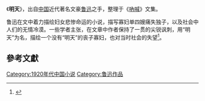 {{Otheruses|明天 (消歧义)|other=同名或類似名的其它條目描述}}
《'''明天'''》，出自[[中国|中国]]近代著名文豪[[鲁迅|鲁迅]]之手，整理于《[[吶喊|吶喊]]》文集。

鲁迅在文中着力描绘妇女悲惨命运的小说，描写寡妇单四嫂痛失独子，以及社会中人们的无情冷漠。一些学者主张，在文章中作者保持了一贯的尖锐讽刺，用“明天”为名，描绘一个没有“明天”的丧子寡妇，也对当时社会的失望<ref>{{cite book | language = 中文 | author = 范伯群 | coauthors = 曾华鹏 | title = 鲁迅小说新论 | url =  | date = 1986年 | location =  | publisher = 人民文学出版社 | id =  | isbn =  | pages = 80-83页 }}</ref>。

==參考文獻==
{{wikisource|明天}}
<div class="references-small">
<references></references>
</div>

{{呐喊文集}}
{{Chinese literature-stub}}
[[Category:1920年代中国小说|Category:1920年代中国小说]]
[[Category:鲁迅作品|Category:鲁迅作品]]